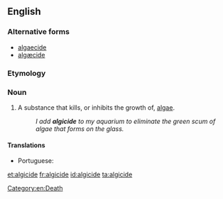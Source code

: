 ==English==

===Alternative forms===
* [[algaecide]]
* [[algæcide]] {{qualifier|archaic}}

===Etymology===
{{suffix|algae|cide|lang=en}}

===Noun===
{{en-noun}}
{{wikipedia}}

# A substance that kills, or inhibits the growth of, [[algae]].
#: ''I add '''algicide''' to my aquarium to eliminate the green scum of algae that forms on the glass.''

====Translations====
{{trans-top|substance that kills algae}}
* Portuguese: {{t+|pt|algicida|m}}
{{trans-mid}}
{{trans-bottom}}

[[Category:en:Death]]

[[et:algicide]]
[[fr:algicide]]
[[id:algicide]]
[[ta:algicide]]